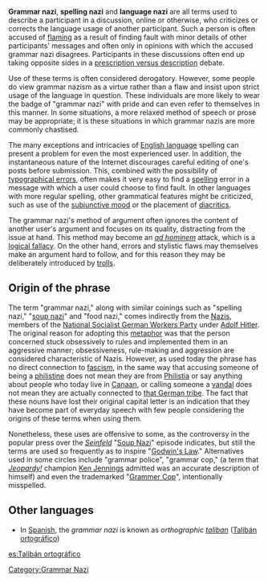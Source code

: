 '''Grammar nazi''', '''spelling nazi''' and '''language nazi''' are all terms used to describe a participant in a discussion, online or otherwise, who criticizes or corrects the language usage of another participant. Such a person is often accused of [[flaming]] as a result of finding fault with minor details of other participants' messages and often only in opinions with which the accused grammar nazi disagrees. Participants in these discussions often end up taking opposite sides in a [[Prescription and description| prescription versus description]] debate.

Use of these terms is often considered derogatory. However, some people do view grammar nazism as a virtue rather than a flaw and insist upon strict usage of the language in question. These individuals are more likely to wear the badge of "grammar nazi" with pride and can even refer to themselves in this manner. In some situations, a more relaxed method of speech or prose may be appropriate; it is these situations in which grammar nazis are more commonly chastised.

The many exceptions and intricacies of [[English language]] spelling can present a problem for even the most experienced user. In addition, the instantaneous nature of the Internet discourages careful editing of one's posts before submission. This, combined with the possibility of [[typographical error]]s, often makes it very easy to find a [[spelling]] error in a message with which a user could choose to find fault. In other languages with more regular spelling, other grammatical features might be criticized, such as use of the [[subjunctive mood]] or the placement of [[diacritic]]s.

The grammar nazi's method of argument often ignores the content of another user's argument and focuses on its quality, distracting from the issue at hand. This method may become an ''[[ad hominem]]'' attack, which is a [[logical fallacy]]. On the other hand, errors and stylistic flaws may themselves make an argument hard to follow, and for this reason they may be deliberately introduced by [[internet troll|trolls]].

==Origin of the phrase==
The term "grammar nazi," along with similar coinings such as "spelling nazi," "[[soup nazi]]" and "food nazi," comes indirectly from the [[Nazism|Nazis]], members of the [[National Socialist German Workers Party]] under [[Adolf Hitler]]. The original reason for adopting this [[metaphor]] was that the person concerned stuck obsessively to rules and implemented them in an aggressive manner; obsessiveness, rule-making and aggression are considered characteristic of Nazis. However, as used today the phrase has no direct connection to [[fascism]], in the same way that accusing someone of being a [[philistine]] does not mean they are from [[Philistia]] or say anything about people who today live in [[Canaan]], or calling someone a [[vandalism|vandal]] does not mean they are actually connected to [[Vandals|that German tribe]]. The fact that these nouns have lost their original capital letter is an indication that they have become part of everyday speech with few people considering the origins of these terms when using them. 

Nonetheless, these uses are offensive to some, as the controversy in the popular press over the ''[[Seinfeld]]'' "[[Soup Nazi|Soup Nazi]]" episode indicates, but still the terms are used so frequently as to inspire "[[Godwin's Law]]." Alternatives used in some circles include "grammar police", "grammar cop," (a term that ''[[Jeopardy!]]'' champion [[Ken Jennings]] admitted was an accurate description of himself) and even the trademarked "[[Grammer Cop]]", intentionally misspelled.

==Other languages==

* In [[Spanish language|Spanish]], the ''grammar nazi'' is known as ''orthographic [[taliban]]'' ([[:es:Talibán ortográfico|Talibán ortográfico]])

[[Category:Grammar Nazi]]

[[es:Talibán ortográfico]]